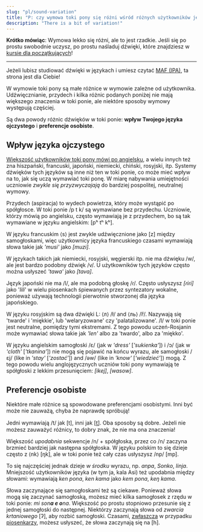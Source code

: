 ```yaml
---
slug: "pl/sound-variation"
title: "P: czy wymowa toki pony się różni wśród różnych użytkowników języka?"
description: "There is a bit of variation!"
---
```



**Krótko mówiąc**: Wymowa lekko się różni, ale to jest rzadkie. Jeśli się po prostu swobodnie uczysz, po prostu naśladuj dźwięki, które znajdziesz w [kursie dla początkujących](/pl/01/)!

*** 

Jeżeli lubisz studiować dźwięki w językach i umiesz czytać [MAF (IPA)](https://pl.wikipedia.org/wiki/Międzynarodowy_alfabet_fonetyczny), ta strona jest dla Ciebie!

W wymowie toki pony są małe różnice w wymowie zależne od użytkownika. Udźwięcznianie, przydech i kilka różnic podanych poniżej nie mają większego znaczenia w toki ponie, ale niektóre sposoby wymowy występują częściej.

Są dwa powody różnic dźwięków w toki ponie: **wpływ Twojego języka ojczystego** i **preferencje osobiste**.

## Wpływ języka ojczystego

[Większość użytkowników toki pony mówi po angielsku](https://tokiponacensus.github.io/results2022/#what-languages-do-tokiponists-know), a wielu innych też zna hiszpański, francuski, japoński, niemiecki, chiński, rosyjski, itp. Systemy dźwięków tych języków są inne niż ten w toki ponie, co może mieć wpływ na to, jak się uczą wymawiać toki ponę. W miarę nabywania umiejętności uczniowie *zwykle się przyzwyczajają* do bardziej pospolitej, neutralnej wymowy.

Przydech (aspiracja) to wydech powietrza, który może wystąpić po spółgłosce. W toki ponie /p t k/ są wymawiane bez przydechu. Uczniowie, którzy mówią po angielsku, często wymawiają je z przydechem, bo są tak wymawiane w języku angielskim: [pʰ tʰ kʰ].

W języku francuskim ⟨s⟩ jest zwykle udźwięcznione jako [z] między samogłoskami, więc użytkownicy języka francuskiego czasami wymawiają słowa takie jak *'musi'* jako *[muzi]*.

W językach takich jak niemiecki, rosyjski, węgierski itp. nie ma dźwięku /w/, ale jest bardzo podobny dźwięk /v/. U użytkowników tych języków często można usłyszeć *'tawa'* jako *[tava]*.

Język japoński nie ma /l/, ale ma podobną głoskę /ɾ/. Często usłyszysz *[ɾiɾi]* jako '*lili*' w wielu piosenkach śpiewanych przez syntezatory wokalne, ponieważ używają technologii pierwotnie stworzonej dla języka japońskiego.

W języku rosyjskim są dwa dźwięki L: ⟨л⟩ /ɫ/ and ⟨ль⟩ /lʲ/. Nazywają się 'twarde' i 'miękkie', lub 'welaryzowane' czy 'palatalizowane'. /l/ w toki ponie jest neutralne, pomiędzy tymi ekstremami. Z tego powodu uczeń-Rosjanin może wymawiać słowa takie jak *'len'* albo za 'twardo', albo za 'miękko'.

W języku angielskim samogłoski /ɛ/ (jak w *'dress'* [*'sukienka'*]) i /ɔ/ (jak w *'cloth'* [*'tkanina'*]) nie mogą się pojawić na końcu wyrazu, ale samogłoski /ɛj/ (like in *'stay'* [*'zostać'*]) and /əw/ (like in *'know'* [*'wiedzieć'*]) mogą. Z tego powodu wielu anglojęzycznych uczniów toki pony wymawiają te spółgłoski z lekkim przesunięciem: *[ikej]*, *[wasow]*.

## Preferencje osobiste

Niektóre małe różnice są spowodowane preferencjami osobistymi. Inni być może nie zauważą, chyba że naprawdę spróbują!

Jedni wymawiają /t/ jak [t], inni jak [t̪]. Oba sposoby są dobre. Jeżeli nie możesz zauważyć różnicy, to dobry znak, że nie ma ona znaczenia!

Większość *upodabnia* sekwencje /n/ + spółgłoska, przez co /n/ zaczyna brzmieć bardziej jak następna spółgłoska. W języku polskim to się dzieje często z ⟨nk⟩ [ŋk], ale w toki ponie też cały czas usłyszysz /np/ [mp].

To się najczęściej jednak dzieje *w środku* wyrazu, np. *anpa*, *Sonko*, *linja*. Mniejszość użytkowników języka (w tym ja, kala Asi) też upodabnia między słowami: wymawiają *ken pona*, *ken kama* jako *kem pona*, *keŋ kama*.

Słowa zaczynające się samogłoskami też są ciekawe. Ponieważ słowa mogą się zaczynać samogłoską, możesz mieć kilka samogłosek z rzędu w toki ponie: *mi son**a e o**na*. Większość po prostu stopniowo przesunie się z jednej samogłoski do następnej. Niektórzy zaczynają słowa od *zwarcia krtaniowego* [ʔ], aby rozbić samogłoski. Czasami, [zwłaszcza](https://www.youtube.com/watch?v=FimMEOCRWUA) w przypadku [piosenkarzy](https://www.youtube.com/watch?v=96PM_jUdS2M), możesz usłyszeć, że słowa zaczynają się na [h].
